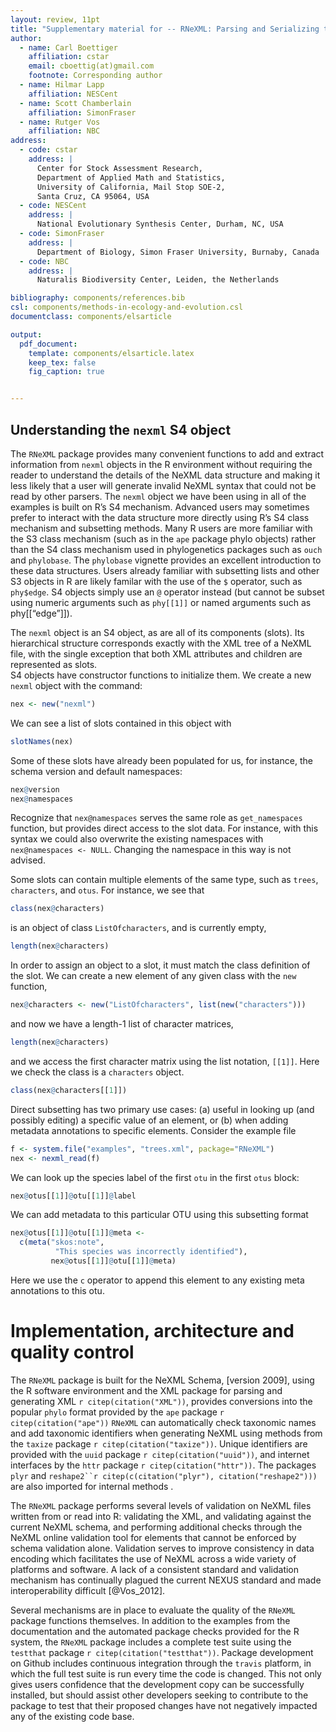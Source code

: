 ```yaml
---
layout: review, 11pt
title: "Supplementary material for -- RNeXML: Parsing and Serializing the Next Generation of Phyloinformatic Data in R"
author: 
  - name: Carl Boettiger
    affiliation: cstar
    email: cboettig(at)gmail.com
    footnote: Corresponding author
  - name: Hilmar Lapp
    affiliation: NESCent
  - name: Scott Chamberlain
    affiliation: SimonFraser
  - name: Rutger Vos
    affiliation: NBC
address: 
  - code: cstar
    address: | 
      Center for Stock Assessment Research, 
      Department of Applied Math and Statistics, 
      University of California, Mail Stop SOE-2,
      Santa Cruz, CA 95064, USA
  - code: NESCent
    address: | 
      National Evolutionary Synthesis Center, Durham, NC, USA
  - code: SimonFraser
    address: |
      Department of Biology, Simon Fraser University, Burnaby, Canada
  - code: NBC
    address: | 
      Naturalis Biodiversity Center, Leiden, the Netherlands

bibliography: components/references.bib
csl: components/methods-in-ecology-and-evolution.csl
documentclass: components/elsarticle

output: 
  pdf_document:
    template: components/elsarticle.latex
    keep_tex: false
    fig_caption: true


---
```





## Understanding the `nexml` S4 object

The `RNeXML` package provides many convenient functions to add and extract
information from `nexml` objects in the R environment without requiring
the reader to understand the details of the NeXML data structure and
making it less likely that a user will generate invalid NeXML syntax
that could not be read by other parsers. The `nexml` object we have been using
in all of the examples is built on R's S4 mechanism. Advanced users may
sometimes prefer to interact with the data structure more directly using 
R's S4 class mechanism and subsetting methods. Many R users are more familiar
with the S3 class mechanism (such as in the `ape` package phylo objects)
rather than the S4 class mechanism used in phylogenetics packages such as 
`ouch` and `phylobase`. The `phylobase` vignette provides an excellent introduction
to these data structures.  Users already familiar with subsetting lists and other
S3 objects in R are likely familar with the use of the `$` operator, such as
`phy$edge`. S4 objects simply use an `@` operator instead (but cannot be subset
using numeric arguments such as `phy[[1]]` or named arguments such as phy[["edge"]]).  


The `nexml` object is an S4 object, as are all of its components (slots).  Its 
hierarchical structure corresponds exactly with the XML tree of a NeXML file, with 
the single exception that both XML attributes and children are represented as slots.  
S4 objects have constructor functions to initialize them.  We create a new `nexml` 
object with the command:

```r
nex <- new("nexml")
```

We can see a list of slots contained in this object with

```r
slotNames(nex)
```

Some of these slots have already been populated for us, for instance, the schema version and default namespaces:

```r
nex@version
nex@namespaces
```

Recognize that `nex@namespaces` serves the same role as `get_namespaces` function, but provides direct access to the slot data.  For instance, with this syntax we could also overwrite the existing namespaces with `nex@namespaces <- NULL`.  Changing the namespace in this way is not advised.

Some slots can contain multiple elements of the same type, such as `trees`, `characters`, and `otus`.  For instance, we see that 

```r
class(nex@characters)
```

is an object of class `ListOfcharacters`, and is currently empty,

```r
length(nex@characters)
```

In order to assign an object to a slot, it must match the class definition
of the slot.  We can create a new element of any given class with the
`new` function,

```r
nex@characters <- new("ListOfcharacters", list(new("characters")))
```

and now we have a length-1 list of character matrices,

```r
length(nex@characters)
```

and we access the first character matrix using the list notation, `[[1]]`. Here we check the class is a `characters` object.  

```r
class(nex@characters[[1]])
```

Direct subsetting has two primary use cases: (a) useful in looking up (and possibly editing) a specific value of an element, or (b) when adding metadata annotations to specific elements. Consider the example file


```r
f <- system.file("examples", "trees.xml", package="RNeXML")
nex <- nexml_read(f)
```

We can look up the species label of the first `otu` in the first `otus` block:

```r
nex@otus[[1]]@otu[[1]]@label
```

We can add metadata to this particular OTU using this subsetting format

```r
nex@otus[[1]]@otu[[1]]@meta <- 
  c(meta("skos:note", 
          "This species was incorrectly identified"),
         nex@otus[[1]]@otu[[1]]@meta)
```

Here we use the `c` operator to append this element to any existing meta annotations to this otu.  






# Implementation, architecture and quality control


The `RNeXML` package is built for the NeXML Schema, [version 2009],
using the R software environment and the XML package for parsing and
generating XML `r citep(citation("XML"))`,  provides conversions into
the popular `phylo` format provided by the `ape` package `r citep(citation("ape"))`
`RNeXML` can automatically check taxonomic names and add taxonomic
identifiers when generating NeXML using methods from the `taxize` package `r citep(citation("taxize"))`.
Unique identifiers are provided with the `uuid` package `r citep(citation("uuid"))`,
and internet interfaces by the `httr` package `r citep(citation("httr"))`. The
packages `plyr` and `reshape2``r citep(c(citation("plyr"), citation("reshape2")))` are also imported for internal methods .


<!--  Find more consise way to make sure dependencies are cited. 
      How about citing packages that are only on the suggests list? --> 
<!-- Possibly cite all dependencies and suggests from the DESCRIPTION --> 
<!-- Reference any installation and configuration instructions necessary (e.g. API credentials for figshare) -->


The `RNeXML` package performs several levels of validation on NeXML files
written from or read into R: validating the XML, and validating against
the current NeXML schema, and performing additional checks through the 
NeXML online validation tool for elements that cannot be enforced by
schema validation alone.  Validation serves to improve consistency in
data encoding which facilitates the use of NeXML across a wide variety
of platforms and software.  A lack of a consistent standard and validation
mechanism has continually plagued the current NEXUS standard and made 
interoperability difficult [@Vos_2012].  

Several mechanisms are in place to evaluate the quality of the `RNeXML`
package functions themselves.  In addition to the examples from the
documentation and the automated package checks provided for the R system,
the `RNeXML` package includes a complete test suite using the `testthat`
package `r citep(citation("testthat"))`. Package development on Github includes continuous 
integration through the `travis` platform, in which the full test suite
is run every time the code is changed.  This not only gives users confidence
that the development copy can be successfully installed, but should assist
other developers seeking to contribute to the package to test that their proposed 
changes have not negatively impacted any of the existing code base.  







<!-- MISC / SCRATCH

What to say about existing formats?  
A summary of some phylogenetic formats in R:

| Class     | R package   | R Object 
|-----------|-------------|-------
| phylo     | ape         | S3 
| phylo4    | phylobase   | S4
| phylo4d   | adephylo    | S4
| ouchtree  | ouch        | S4 
| treeshape | apTreeshape | list 


See [phylobase vignette, 2010]

phylobase::phylo4 was an attempt to solve the problems associated with
the popular ape::phylo format (unpredictable errors, loose and multiple
conflicting specifications).

-->



